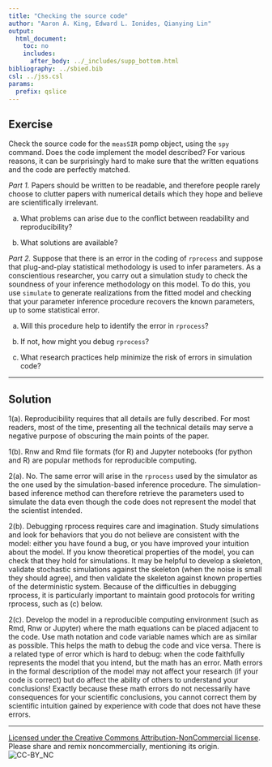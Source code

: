 ```yaml
---
title: "Checking the source code"
author: "Aaron A. King, Edward L. Ionides, Qianying Lin"
output:
  html_document:
    toc: no
    includes:
      after_body: ../_includes/supp_bottom.html
bibliography: ../sbied.bib
csl: ../jss.csl
params:
  prefix: qslice
---
```



## Exercise

Check the source code for the `measSIR` pomp object, using the `spy` command.
Does the code implement the model described?
For various reasons, it can be surprisingly hard to make sure that the written equations and the code are perfectly matched.

*Part 1.* 
Papers should be written to be readable, and therefore people rarely choose to clutter papers with numerical details which they hope and believe are scientifically irrelevant.

(a) What problems can arise due to the conflict between readability and reproducibility?

(b) What solutions are available?

*Part 2.*
Suppose that there is an error in the coding of `rprocess` and suppose that plug-and-play statistical methodology is used to infer parameters.
  As a conscientious researcher, you carry out a simulation study to check the soundness of your inference methodology on this model.
  To do this, you use `simulate` to generate realizations from the fitted model and checking that your parameter inference procedure recovers the known parameters, up to some statistical error.

(a) Will this procedure help to identify the error in `rprocess`?

(b) If not, how might you debug `rprocess`?

(c) What research practices help minimize the risk of errors in simulation code?
 

-----------------

## Solution

1(a). Reproducibility requires that all details are fully described. For most readers, most of the time, presenting all the technical details may serve a negative purpose of obscuring the main points of the paper.

1(b). Rnw and Rmd file formats (for R) and Jupyter notebooks (for python and R) are popular methods for reproducible computing.

2(a). No. The same error will arise in the `rprocess` used by the simulator as the one used by the simulation-based inference procedure. The simulation-based inference method can therefore retrieve the parameters used to simulate the data even though the code does not represent the model that the scientist intended.

2(b). Debugging rprocess requires care and imagination. Study simulations and look for behaviors that you do not believe are consistent with the model: either you have found a bug, or you have improved your intuition about the model. If you know theoretical properties of the model, you can check that they hold for simulations. It may be helpful to develop a skeleton, validate stochastic simulations against the skeleton (when the noise is small they should agree), and then validate the skeleton against known properties of the deterministic system. Because of the difficulties in debugging rprocess, it is particularly important to maintain good protocols for writing rprocess, such as (c) below.

2(c). Develop the model in a reproducible computing environment (such as Rmd, Rnw or Jupyter) where the math equations can be placed adjacent to the code. Use math notation and code variable names which are as similar as possible. This helps the math to debug the code and vice versa. There is a related type of error which is hard to debug: when the code faithfully represents the model that you intend, but the math has an error. Math errors in the formal description of the model may not affect your research (if your code is correct) but do affect the ability of others to understand your conclusions! Exactly because these math errors do not necessarily have consequences for your scientific conclusions, you cannot correct them by scientific intuition gained by experience with code that does not have these errors.


-----------------------------------

[Licensed under the Creative Commons Attribution-NonCommercial license](http://creativecommons.org/licenses/by-nc/4.0/).
Please share and remix noncommercially, mentioning its origin.  
![CC-BY_NC](../graphics/cc-by-nc.png)

